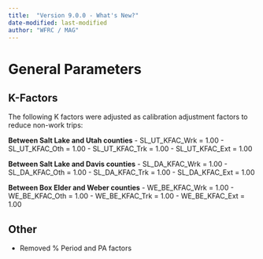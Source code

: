 ```yaml
---
title:  "Version 9.0.0 - What's New?"
date-modified: last-modified
author: "WFRC / MAG"
---
```


# General Parameters

## K-Factors

The following K factors were adjusted as calibration adjustment factors to reduce non-work trips: 

**Between Salt Lake and Utah counties**
 - SL_UT_KFAC_Wrk  = 1.00
 - SL_UT_KFAC_Oth  = 1.00
 - SL_UT_KFAC_Trk  = 1.00
 - SL_UT_KFAC_Ext  = 1.00
    
**Between Salt Lake and Davis counties**
 - SL_DA_KFAC_Wrk  = 1.00
 - SL_DA_KFAC_Oth  = 1.00
 - SL_DA_KFAC_Trk  = 1.00
 - SL_DA_KFAC_Ext  = 1.00
    
**Between Box Elder and Weber counties**
 - WE_BE_KFAC_Wrk  = 1.00
 - WE_BE_KFAC_Oth  = 1.00
 - WE_BE_KFAC_Trk  = 1.00
 - WE_BE_KFAC_Ext  = 1.00

## Other

 - Removed % Period and PA factors



